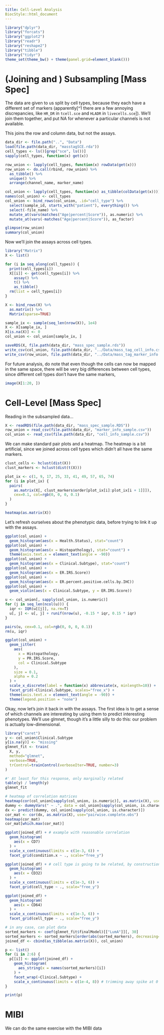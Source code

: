 ```yaml
---
title: Cell-Level Analysis
BiocStyle::html_document
---
```


```r
library("dplyr")
library("forcats")
library("ggplot2")
library("readr")
library("reshape2")
library("tibble")
library("tidyr")
theme_set(theme_bw() + theme(panel.grid=element_blank()))
```

# (Joining and ) Subsampling [Mass Spec]

The data are given to us split by cell types, because they each have a different
set of markers (apparently[^1 there are a few annoying discrepancies, like
`HR_DR` in `tcell.sce` and `HLADR` in `livecells.sce`]). We'll join them
together, and put NA for whenever a particular channels is not available.

This joins the row and column data, but not the assays.
```r
data_dir <- file.path("..", "Data")
load(file.path(data_dir, "masstagSCE.rda"))
cell_types <- ls()[grep("sce", ls())]
sapply(cell_types, function(x) get(x))

row_union <- lapply(cell_types, function(x) rowData(get(x)))
row_union <- do.call(rbind, row_union) %>%
  as_tibble() %>%
  unique() %>%
  arrange(channel_name, marker_name)

col_union <- lapply(cell_types, function(x) as_tibble(colData(get(x))))
names(col_union) <- cell_types
col_union <- bind_rows(col_union, .id="cell_type") %>%
  select(sample_id, starts_with("patient"), everything()) %>%
  select(-file_name) %>%
  mutate_at(vars(matches("Age|percent|Score")), as.numeric) %>%
  mutate_at(vars(-matches("Age|percent|Score")), as_factor)
```

```r
glimpse(row_union)
summary(col_union)
```

Now we'll join the assays across cell types.

```r
library("Matrix")
X <- list()

for (i in seq_along(cell_types)) {
  print(cell_types[i])
  X[[i]] <- get(cell_types[i]) %>%
    assay() %>%
    t() %>%
    as_tibble()
  rm(list = cell_types[i])
}

X <- bind_rows(X) %>%
  as.matrix() %>%
  Matrix(sparse=TRUE)

sample_ix <- sample(seq_len(nrow(X)), 1e4)
X <- X[sample_ix, ]
X[is.na(X)] <- 0
col_union <- col_union[sample_ix, ]
```

```r
saveRDS(X, file.path(data_dir, "mass_spec_sample.rds"))
write_csv(col_union, file.path(data_dir, "../Data/mass_tag_cell_info.csv"))
write_csv(row_union, file.path(data_dir, "../Data/mass_tag_marker_info.csv"))
```

For future analysis, do note that even though the cells can now be mapped in the
same space, there will be very big differences between cell types, since
different cell types don't have the same markers,

```r
image(X[1:20, ])
```

# Cell-Level [Mass Spec]

Reading in the subsampled data...
```r
X <- readRDS(file.path(data_dir, "mass_spec_sample.RDS"))
row_union = read_csv(file.path(data_dir, "marker_info_sample.csv"))
col_union <- read_csv(file.path(data_dir, "cell_info_sample.csv"))
```

We can make standard pair plots and a heatmap. The heatmap is a bit artificial, since we joined across cell types which didn't all have the same markers.
```r
clust_cells <- hclust(dist(X))
clust_markers <- hclust(dist(t(X)))

plot_ix <- c(1, 9, 17, 25, 33, 41, 49, 57, 65, 74)
for (i in plot_ix) {
  pairs(
    as.matrix(X[, clust_markers$order[plot_ix[i]:plot_ix[i + 1]]]),
    cex=0.1, col=rgb(0, 0, 0, 0.1)
  )
}

heatmap(as.matrix(X))
```


Let's refresh ourselves about the phenotypic data, before trying to link it up
with the assays.
```r
ggplot(col_union) +
  geom_histogram(aes(x = Health.Status), stat="count")
ggplot(col_union) +
  geom_histogram(aes(x = Histopathology), stat="count") +
  theme(axis.text.x = element_text(angle = -90))
ggplot(col_union) +
  geom_histogram(aes(x = Clinical.Subtype), stat="count")
ggplot(col_union) +
  geom_histogram(aes(x = ER.IRS.Score))
ggplot(col_union) +
  geom_histogram(aes(x = ER.percent.positive.cells.by.IHC))
ggplot(col_union) +
  geom_violin(aes(x = Clinical.Subtype, y = ER.IRS.Score))

u <- col_union[, sapply(col_union, is.numeric)]
for (j in seq_len(ncol(u))) {
  iqr <- IQR(u[[j]], na.rm=T)
  u[, j] <- u[, j] + runif(nrow(u), -0.15 * iqr, 0.15 * iqr)
}

pairs(u, cex=0.1, col=rgb(0, 0, 0, 0.1))
rm(u, iqr)

ggplot(col_union) +
  geom_jitter(
    aes(
      x = Histopathology,
      y = PR.IRS.Score,
      col = Clinical.Subtype
    ),
    size = 0.1,
    alpha = 0.2
  ) +
  scale_x_discrete(label = function(x) abbreviate(x, minlength=10)) +
  facet_grid(~Clinical.Subtype, scales="free_x") +
  theme(axis.text.x = element_text(angle = -90)) +
  theme(legend.position = "none")
```

Okay, now let's join it back in with the assays. The first idea is to get a
sense of which channels are interesting by using them to predict interesting
phenotypes. We'll use glmnet, though it's a little silly to do this: our problem
is actually low-dimensional.

```r
library("caret")
y <- col_union$Clinical.Subtype
y[is.na(y)] <- "missing"
glmnet_fit <- train(
  X, y,
  method="glmnet",
  verbose=TRUE,
  trControl=trainControl(verboseIter=TRUE, number=3)
)

#' At least for this response, only marginally related
table(y) / length(y)
glmnet_fit

# heatmap of correlation matrices
heatmap(cor(col_union[sapply(col_union, is.numeric)], as.matrix(X), use="pairwise.complete.obs"))
dummy <- dummyVars(" ~ .", data = col_union[sapply(col_union, is.character)] %>% select(-contains("id")))
dx <- predict(dummy, col_union[sapply(col_union, is.character)])
cor_mat <- cor(dx, as.matrix(X), use="pairwise.complete.obs")
heatmap(cor_mat)
cor_mat[which.max(cor_mat)]

ggplot(joined_df) + # example with reasonable correlation
  geom_histogram(
    aes(x = CD7)
  ) +
  scale_x_continuous(limits = c(1e-3, 6)) +
  facet_grid(condition.x ~ ., scale="free_y")

ggplot(joined_df) + # cell type is going to be related, by construction
  geom_histogram(
    aes(x = CD32)
  ) +
  scale_x_continuous(limits = c(1e-3, 6)) +
  facet_grid(cell_type ~ ., scale="free_y")

ggplot(joined_df) +
  geom_histogram(
    aes(x = CD64)
  ) +
  scale_x_continuous(limits = c(1e-3, 6)) +
  facet_grid(cell_type ~ ., scale="free_y")

# in any case, can plot data
sorted_markers <- coef(glmnet_fit$finalModel)[["LumA"]][, 30]
sorted_markers <- sorted_markers[order(abs(sorted_markers), decreasing=T)]
joined_df <- cbind(as_tibble(as.matrix(X)), col_union)

p <- list()
for (i in 2:6) {
  p[[i]] <- ggplot(joined_df) +
    geom_histogram(
      aes_string(x = names(sorted_markers)[i])
    ) +
    facet_wrap(~Clinical.Subtype) +
    scale_x_continuous(limits = c(1e-4, 8)) # trimming away spike at 0
}

print(p)
```

# MIBI

We can do the same exercise with the MIBI data

